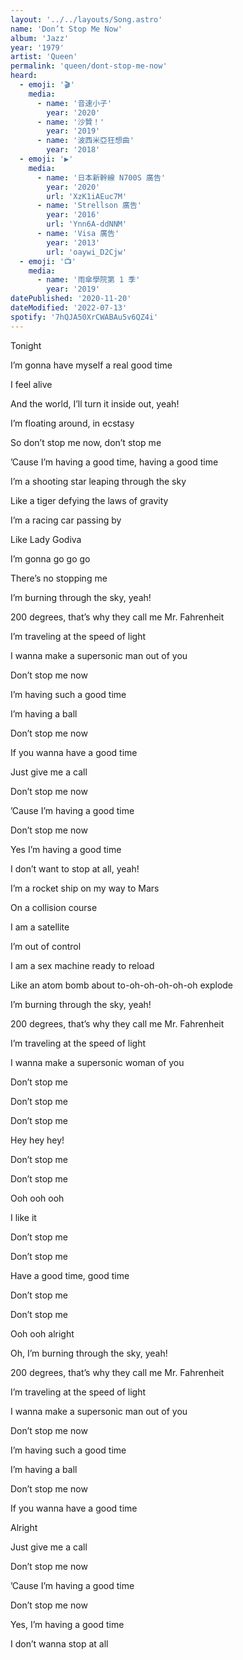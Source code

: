 ```yaml
---
layout: '../../layouts/Song.astro'
name: 'Don’t Stop Me Now'
album: 'Jazz'
year: '1979'
artist: 'Queen'
permalink: 'queen/dont-stop-me-now'
heard:
  - emoji: '🎬'
    media:
      - name: '音速小子'
        year: '2020'
      - name: '沙贊！'
        year: '2019'
      - name: '波西米亞狂想曲'
        year: '2018'
  - emoji: '▶️'
    media:
      - name: '日本新幹線 N700S 廣告'
        year: '2020'
        url: 'XzK1iAEuc7M'
      - name: 'Strellson 廣告'
        year: '2016'
        url: 'Ynn6A-ddNNM'
      - name: 'Visa 廣告'
        year: '2013'
        url: 'oaywi_D2Cjw'
  - emoji: '📺'
    media:
      - name: '雨傘學院第 1 季'
        year: '2019'
datePublished: '2020-11-20'
dateModified: '2022-07-13'
spotify: '7hQJA50XrCWABAu5v6QZ4i'
---
```


<LyricSection>

Tonight

I&rsquo;m gonna have myself a real good time

I feel alive

And the world, I&rsquo;ll turn it inside out, yeah!

I&rsquo;m floating around, in ecstasy

</LyricSection>

<LyricSection>

So don&rsquo;t stop me now, don&rsquo;t stop me

&rsquo;Cause I&rsquo;m having a good time, having a good time

</LyricSection>

<LyricSection>

I&rsquo;m a shooting star leaping through the sky

Like a tiger defying the laws of gravity

I&rsquo;m a racing car passing by

Like Lady Godiva

I&rsquo;m gonna go go go

There&rsquo;s no stopping me

</LyricSection>

<LyricSection>

I&rsquo;m burning through the sky, yeah!

200 degrees, that&rsquo;s why they call me Mr. Fahrenheit

I&rsquo;m traveling at the speed of light

I wanna make a supersonic man out of you

</LyricSection>

<LyricSection>

Don&rsquo;t stop me now

I&rsquo;m having such a good time

I&rsquo;m having a ball

Don&rsquo;t stop me now

If you wanna have a good time

Just give me a call

</LyricSection>

<LyricSection>

Don&rsquo;t stop me now

&rsquo;Cause I&rsquo;m having a good time

Don&rsquo;t stop me now

Yes I&rsquo;m having a good time

I don&rsquo;t want to stop at all, yeah!

</LyricSection>

<LyricSection>

I&rsquo;m a rocket ship on my way to Mars

On a collision course

I am a satellite

I&rsquo;m out of control

I am a sex machine ready to reload

Like an atom bomb about to-oh-oh-oh-oh-oh explode

</LyricSection>

<LyricSection>

I&rsquo;m burning through the sky, yeah!

200 degrees, that&rsquo;s why they call me Mr. Fahrenheit

I&rsquo;m traveling at the speed of light

I wanna make a supersonic woman of you

</LyricSection>

<LyricSection>

Don&rsquo;t stop me

Don&rsquo;t stop me

Don&rsquo;t stop me

Hey hey hey!

</LyricSection>

<LyricSection>

Don&rsquo;t stop me

Don&rsquo;t stop me

Ooh ooh ooh

I like it

</LyricSection>

<LyricSection>

Don&rsquo;t stop me

Don&rsquo;t stop me

Have a good time, good time

</LyricSection>

<LyricSection>

Don&rsquo;t stop me

Don&rsquo;t stop me

Ooh ooh alright

</LyricSection>

<LyricSection>

Oh, I&rsquo;m burning through the sky, yeah!

200 degrees, that&rsquo;s why they call me Mr. Fahrenheit

I&rsquo;m traveling at the speed of light

I wanna make a supersonic man out of you

</LyricSection>

<LyricSection>

Don&rsquo;t stop me now

I&rsquo;m having such a good time

I&rsquo;m having a ball

Don&rsquo;t stop me now

If you wanna have a good time

Alright

Just give me a call

</LyricSection>

<LyricSection>

Don&rsquo;t stop me now

&rsquo;Cause I&rsquo;m having a good time

Don&rsquo;t stop me now

Yes, I&rsquo;m having a good time

I don&rsquo;t wanna stop at all

</LyricSection>
